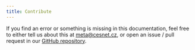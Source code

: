 ```yaml
---
title: Contribute
---
```

 If you find an error or something is missing in this documentation, feel free to either tell us about this at  meta@cesnet.cz, or open an issue / pull request in our [GitHub repository](https://github.com/CESNET/metacentrum-user-docs).

